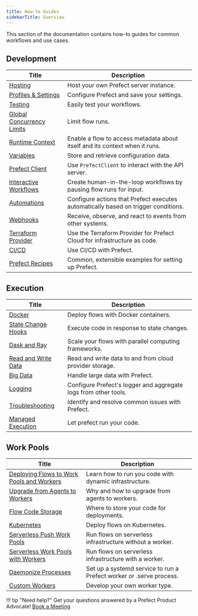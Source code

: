 ```yaml
---
title: How-to Guides
sidebarTitle: Overview
---
```



This section of the documentation contains how-to guides for common workflows and use cases.

## Development

| Title                                                  | Description                                                                                        |
| -------------------------------------------------------- | -------------------------------------------------------------------------------------------------- |
| [Hosting](/2.14.21/guides/host/) | Host your own Prefect server instance. |
| [Profiles & Settings](/2.14.21/guides/settings/) | Configure Prefect and save your settings. |
| [Testing](/2.14.21/guides/testing/) | Easily test your workflows. |
| [Global Concurrency Limits](/2.14.21/guides/global-concurrency-limits/) | Limit flow runs. |
| [Runtime Context](/2.14.21/guides/runtime-context/) | Enable a flow to access metadata about itself and its context when it runs.  |
| [Variables](/2.14.21/guides/variables/) | Store and retrieve configuration data. |
| [Prefect Client](/2.14.21/guides/using-the-client/) | Use `PrefectClient` to interact with the API server. |
| [Interactive Workflows](/2.14.21/guides/creating-interactive-workflows/) | Create human-in-the-loop workflows by pausing flow runs for input. |
| [Automations](/2.14.21/guides/automations/) | Configure actions that Prefect executes automatically based on trigger conditions. |
| [Webhooks](/2.14.21/guides/webhooks/) | Receive, observe, and react to events from other systems. |
| [Terraform Provider](https://registry.terraform.io/providers/PrefectHQ/prefect/latest/docs/guides/getting-started) | Use the Terraform Provider for Prefect Cloud for infrastructure as code. |
| [CI/CD](/2.14.21/guides/ci-cd/) | Use CI/CD with Prefect. |
| [Prefect Recipes](/2.14.21/recipes/recipes/) |  Common, extensible examples for setting up Prefect. |

## Execution

| Title                                                  | Description                                                                                        |
| -------------------------------------------------------- | -------------------------------------------------------------------------------------------------- |
| [Docker](/2.14.21/guides/docker/) | Deploy flows with Docker containers. |
| [State Change Hooks](/2.14.21/guides/state-change-hooks/) | Execute code in response to state changes. |
| [Dask and Ray](/2.14.21/guides/dask-ray-task-runners/) | Scale your flows with parallel computing frameworks. |
| [Read and Write Data](/2.14.21/guides/moving-data/) | Read and write data to and from cloud provider storage. |
| [Big Data](/2.14.21/guides/big-data/) | Handle large data with Prefect. |
| [Logging](/2.14.21/guides/logs/) | Configure Prefect's logger and aggregate logs from other tools. |
| [Troubleshooting](/2.14.21/guides/troubleshooting/) | Identify and resolve common issues with Prefect. |
| [Managed Execution](/2.14.21/guides/managed-execution/) | Let prefect run your code. |

## Work Pools

| Title                                                  | Description                                                                                        |
| -------------------------------------------------------- | -------------------------------------------------------------------------------------------------- |
| [Deploying Flows to Work Pools and Workers](/2.14.21/guides/prefect-deploy/) | Learn how to run you code with dynamic infrastructure. |
| [Upgrade from Agents to Workers](/2.14.21/guides/upgrade-guide-agents-to-workers/) | Why and how to upgrade from agents to workers. |
| [Flow Code Storage](/2.14.21/guides/deployment/storage-guide/) | Where to store your code for deployments. |
| [Kubernetes](/2.14.21/guides/deployment/kubernetes/) | Deploy flows on Kubernetes. |
| [Serverless Push Work Pools](/2.14.21/guides/deployment/push-work-pools/) | Run flows on serverless infrastructure without a worker. |
| [Serverless Work Pools with Workers](/2.14.21/guides/deployment/serverless-workers/) | Run flows on serverless infrastructure with a worker. |
| [Daemonize Processes](/2.14.21/guides/deployment/daemonize/) | Set up a systemd service to run a Prefect worker or .serve process. |
| [Custom Workers](/2.14.21/guides/deployment/developing-a-new-worker-type/) | Develop your own worker type. |

!!! tip "Need help?"
    Get your questions answered by a Prefect Product Advocate! [Book a Meeting](https://calendly.com/prefect-experts/prefect-product-advocates?utm_campaign=prefect_docs_cloud&utm_content=prefect_docs&utm_medium=docs&utm_source=docs)